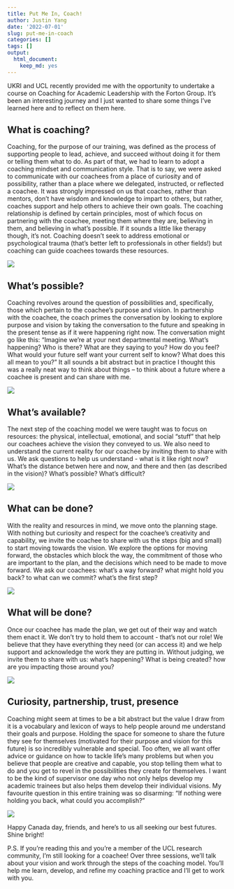 ```yaml
---
title: Put Me In, Coach!
author: Justin Yang
date: '2022-07-01'
slug: put-me-in-coach
categories: []
tags: []
output:
  html_document:
    keep_md: yes
---
```


UKRI and UCL recently provided me with the opportunity to undertake a course on Coaching for Academic Leadership with the Forton Group. It's been an interesting journey and I just wanted to share some things I've learned here and to reflect on them here.

## What is coaching?
Coaching, for the purpose of our training, was defined as the process of supporting people to lead, achieve, and succeed without doing it for them or telling them what to do. As part of that, we had to learn to adopt a coaching mindset and communication style. That is to say, we were asked to communicate with our coachees from a place of curiosity and of possibility, rather than a place where we delegated, instructed, or reflected a coachee. It was strongly impressed on us that coaches, rather than mentors, don't have wisdom and knowledge to impart to others, but rather, coaches support and help others to achieve their own goals. The coaching relationship is defined by certain principles, most of which focus on partnering with the coachee, meeting them where they are, believing in them, and believing in what's possible. If it sounds a little like therapy though, it's not. Coaching doesn't seek to address emotional or psychological trauma (that's better left to professionals in other fields!) but coaching can guide coachees towards these resources. 

![](https://media.giphy.com/media/l0MYKfrEMRw1dYkus/giphy.gif)

## What's possible?
Coaching revolves around the question of possibilities and, specifically, those which pertain to the coachee's purpose and vision. In partnership with the coachee, the coach primes the conversation by looking to explore purpose and vision by taking the conversation to the future and speaking in the present tense as if it were happening right now. The conversation might go like this: "Imagine we're at your next departmental meeting. What's happening? Who is there? What are they saying to you? How do you feel? What would your future self want your current self to know? What does this all mean to you?" It all sounds a bit abstract but in practice I thought this was a really neat way to think about things -- to think about a future where a coachee is present and can share with me. 

![](https://media.giphy.com/media/ZhESFK96NxbuO1yDgy/giphy.gif)

## What's available? 
The next step of the coaching model we were taught was to focus on resources: the physical, intellectual, emotional, and social "stuff" that help our coachees achieve the vision they conveyed to us. We also need to understand the current reality for our coachee by inviting them to share with us. We ask questions to help us understand - what is it like right now? What's the distance betwen here and now, and there and then (as described in the vision)? What's possible? What's difficult? 

![](https://media.giphy.com/media/ehDtWi6IhBRXovtvhG/giphy.gif)

## What can be done? 
With the reality and resources in mind, we move onto the planning stage. With nothing but curiosity and respect for the coachee's creativity and capability, we invite the coachee to share with us the steps (big and small) to start moving towards the vision. We explore the options for moving forward, the obstacles which block the way, the commitment of those who are important to the plan, and the decisions which need to be made to move forward. We ask our coachees: what's a way forward? what might hold you back? to what can we commit? what's the first step? 

![](https://media.giphy.com/media/7bH8tcNOd5zlu4sKKp/giphy.gif)

## What will be done?
Once our coachee has made the plan, we get out of their way and watch them enact it. We don't try to hold them to account - that's not our role! We believe that they have everything they need (or can access it) and we help support and acknowledge the work they are putting in. Without judging, we invite them to share with us: what's happening? What is being created? how are you impacting those around you? 

![](https://media.giphy.com/media/xChIJZ7mMbiBb595uh/giphy.gif)

## Curiosity, partnership, trust, presence
Coaching might seem at times to be a bit abstract but the value I draw from it is a vocabulary and lexicon of ways to help people around me understand their goals and purpose. Holding the space for someone to share the future they see for themselves (motivated for their purpose and vision for this future) is so incredibly vulnerable and special. Too often, we all want offer advice or guidance on how to tackle life's many problems but when you believe that people are creative and capable, you stop telling them what to do and you get to revel in the possibilities they create for themselves. I want to be the kind of supervisor one day who not only helps develop my academic trainees but also helps them develop their individual visions. My favourite question in this entire training was so disarming: "If nothing were holding you back, what could you accomplish?"

![](https://media.giphy.com/media/xUPGcjQ6dJEjH5uwMw/giphy-downsized-large.gif)

Happy Canada day, friends, and here's to us all seeking our best futures. Shine bright!

P.S. If you're reading this and you're a member of the UCL research community, I'm still looking for a coachee! Over three sessions, we'll talk about your vision and work through the steps of the coaching model. You'll help me learn, develop, and refine my coaching practice and I'll get to work with you. 
